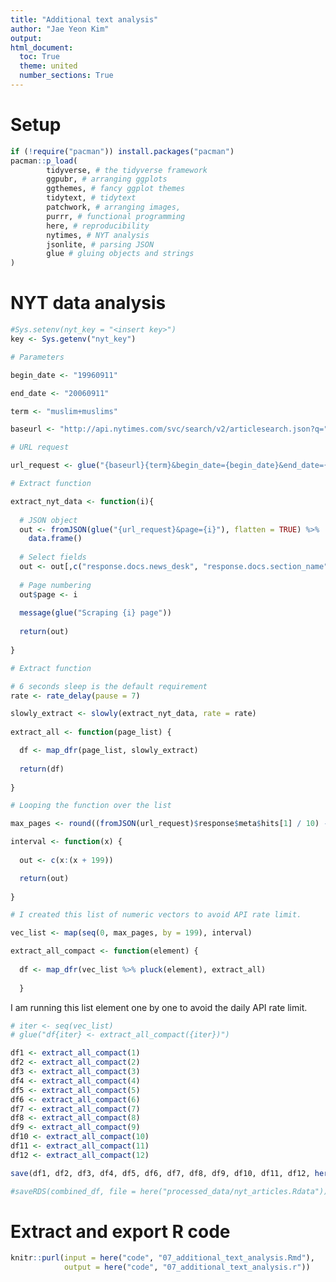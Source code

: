 ```yaml
---
title: "Additional text analysis"
author: "Jae Yeon Kim"
output:
html_document:
  toc: True
  theme: united
  number_sections: True
---
```


# Setup

```r

if (!require("pacman")) install.packages("pacman")
pacman::p_load(
        tidyverse, # the tidyverse framework
        ggpubr, # arranging ggplots
        ggthemes, # fancy ggplot themes
        tidytext, # tidytext
        patchwork, # arranging images,
        purrr, # functional programming
        here, # reproducibility
        nytimes, # NYT analysis 
        jsonlite, # parsing JSON
        glue # gluing objects and strings 
)
```

# NYT data analysis 

```r
#Sys.setenv(nyt_key = "<insert key>")
key <- Sys.getenv("nyt_key")
```

```r
# Parameters 

begin_date <- "19960911"

end_date <- "20060911"

term <- "muslim+muslims"

baseurl <- "http://api.nytimes.com/svc/search/v2/articlesearch.json?q="

# URL request 

url_request <- glue("{baseurl}{term}&begin_date={begin_date}&end_date={end_date}&facet_filter=true&api-key={key}")

# Extract function 

extract_nyt_data <- function(i){
  
  # JSON object 
  out <- fromJSON(glue("{url_request}&page={i}"), flatten = TRUE) %>% 
    data.frame() 
  
  # Select fields
  out <- out[,c("response.docs.news_desk", "response.docs.section_name", "response.docs.subsection_name", "response.docs.type_of_material", "response.docs._id", "response.docs.headline.main")]
  
  # Page numbering 
  out$page <- i
  
  message(glue("Scraping {i} page"))
  
  return(out)
  
}
```


```r
# Extract function 

# 6 seconds sleep is the default requirement
rate <- rate_delay(pause = 7)

slowly_extract <- slowly(extract_nyt_data, rate = rate)
  
extract_all <- function(page_list) {

  df <- map_dfr(page_list, slowly_extract) 
  
  return(df)
  
}
```

```r
# Looping the function over the list

max_pages <- round((fromJSON(url_request)$response$meta$hits[1] / 10) - 1)

interval <- function(x) {
  
  out <- c(x:(x + 199)) 

  return(out)
  
}

# I created this list of numeric vectors to avoid API rate limit. 

vec_list <- map(seq(0, max_pages, by = 199), interval)
```

```r
extract_all_compact <- function(element) {
  
  df <- map_dfr(vec_list %>% pluck(element), extract_all)
  
  }
```

I am running this list element one by one to avoid the daily API rate limit.

```r

# iter <- seq(vec_list)
# glue("df{iter} <- extract_all_compact({iter})")

df1 <- extract_all_compact(1)
df2 <- extract_all_compact(2)
df3 <- extract_all_compact(3)
df4 <- extract_all_compact(4)
df5 <- extract_all_compact(5)
df6 <- extract_all_compact(6)
df7 <- extract_all_compact(7)
df8 <- extract_all_compact(8)
df9 <- extract_all_compact(9)
df10 <- extract_all_compact(10)
df11 <- extract_all_compact(11)
df12 <- extract_all_compact(12)
```

```r
save(df1, df2, df3, df4, df5, df6, df7, df8, df9, df10, df11, df12, here("processed_data/nyt_parts.Rdata"))

#saveRDS(combined_df, file = here("processed_data/nyt_articles.Rdata"))
```

# Extract and export R code 

```r
knitr::purl(input = here("code", "07_additional_text_analysis.Rmd"), 
            output = here("code", "07_additional_text_analysis.r"))
```

